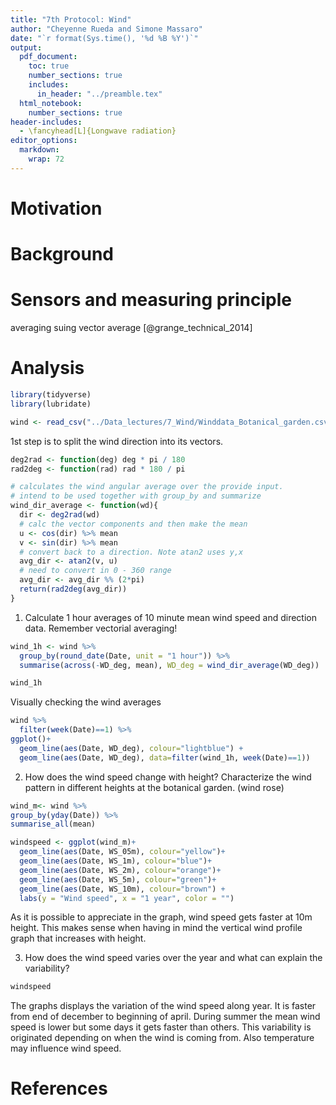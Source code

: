 ```yaml
---
title: "7th Protocol: Wind"
author: "Cheyenne Rueda and Simone Massaro"
date: "`r format(Sys.time(), '%d %B %Y')`"
output:
  pdf_document:
    toc: true
    number_sections: true
    includes:
      in_header: "../preamble.tex"
  html_notebook:
    number_sections: true
header-includes:
  - \fancyhead[L]{Longwave radiation}
editor_options: 
  markdown: 
    wrap: 72
---
```


# Motivation

# Background

# Sensors and measuring principle

averaging suing vector average [@grange_technical_2014]

# Analysis

```r
library(tidyverse)
library(lubridate)
```
```r
wind <- read_csv("../Data_lectures/7_Wind/Winddata_Botanical_garden.csv")
```

1st step is to split the wind direction into its vectors. 

```r
deg2rad <- function(deg) deg * pi / 180
rad2deg <- function(rad) rad * 180 / pi

# calculates the wind angular average over the provide input.
# intend to be used together with group_by and summarize
wind_dir_average <- function(wd){
  dir <- deg2rad(wd)
  # calc the vector components and then make the mean
  u <- cos(dir) %>% mean
  v <- sin(dir) %>% mean
  # convert back to a direction. Note atan2 uses y,x
  avg_dir <- atan2(v, u)
  # need to convert in 0 - 360 range
  avg_dir <- avg_dir %% (2*pi)
  return(rad2deg(avg_dir))
}

```

1. Calculate 1 hour averages of 10 minute mean wind speed and direction
data. Remember vectorial averaging!

```r
wind_1h <- wind %>%
  group_by(round_date(Date, unit = "1 hour")) %>%
  summarise(across(-WD_deg, mean), WD_deg = wind_dir_average(WD_deg))
```

```r
wind_1h
```

Visually checking the wind averages

```r
wind %>%
  filter(week(Date)==1) %>%
ggplot()+
  geom_line(aes(Date, WD_deg), colour="lightblue") +
  geom_line(aes(Date, WD_deg), data=filter(wind_1h, week(Date)==1))

```
2. How does the wind speed change with height? Characterize the wind
pattern in different heights at the botanical garden. (wind rose)

```r

  
wind_m<- wind %>%
group_by(yday(Date)) %>%
summarise_all(mean)

windspeed <- ggplot(wind_m)+
  geom_line(aes(Date, WS_05m), colour="yellow")+
  geom_line(aes(Date, WS_1m), colour="blue")+
  geom_line(aes(Date, WS_2m), colour="orange")+
  geom_line(aes(Date, WS_5m), colour="green")+
  geom_line(aes(Date, WS_10m), colour="brown") +
  labs(y = "Wind speed", x = "1 year", color = "")

```

As it is possible to appreciate in the graph, wind speed gets faster at 10m height. This makes sense when having in mind the vertical wind profile graph that increases with height. 



3. How does the wind speed varies over the year and what can explain the
variability?

```r
windspeed
```


The graphs displays the variation of the wind speed along year. It is faster from end of december to beginning of april. During summer the mean wind speed is lower but some days it gets faster than others. This variability is originated depending on when the wind is coming from. Also temperature may influence wind speed. 



# References